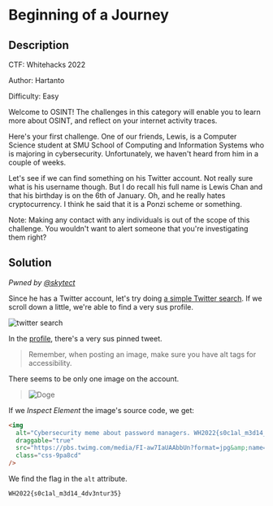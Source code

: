 # Beginning of a Journey

## Description

CTF: Whitehacks 2022

Author: Hartanto

Difficulty: Easy

Welcome to OSINT! The challenges in this category will enable you to learn more
about OSINT, and reflect on your internet activity traces.

Here's your first challenge. One of our friends, Lewis, is a Computer Science
student at SMU School of Computing and Information Systems who is majoring in
cybersecurity. Unfortunately, we haven't heard from him in a couple of weeks.

Let's see if we can find something on his Twitter account. Not really sure what
is his username though. But I do recall his full name is Lewis Chan and that his
birthday is on the 6th of January. Oh, and he really hates cryptocurrency. I
think he said that it is a Ponzi scheme or something.

Note: Making any contact with any individuals is out of the scope of this
challenge. You wouldn't want to alert someone that you're investigating them
right?

## Solution

_Pwned by [@skytect](https://github.com/skytect)_

Since he has a Twitter account, let's try doing
[a simple Twitter search](https://twitter.com/search?q=lewis%20chan&src=typed_query&f=user).
If we scroll down a little, we're able to find a very sus profile.

![twitter search](/images/whitehacks-2022/beginning-of-a-journey-1.png)

In the [profile](https://twitter.com/lewischan0601), there's a very sus pinned
tweet.

> Remember, when posting an image, make sure you have alt tags for
> accessibility.

There seems to be only one image on the account.

> ![Doge](/images/whitehacks-2022/beginning-of-a-journey-2.jpeg)

If we _Inspect Element_ the image's source code, we get:

```html
<img
  alt="Cybersecurity meme about password managers. WH2022{s0c1al_m3d14_4dv3ntur35}"
  draggable="true"
  src="https://pbs.twimg.com/media/FI-aw7IaUAAbbUn?format=jpg&amp;name=small"
  class="css-9pa8cd"
/>
```

We find the flag in the `alt` attribute.

`WH2022{s0c1al_m3d14_4dv3ntur35}`
